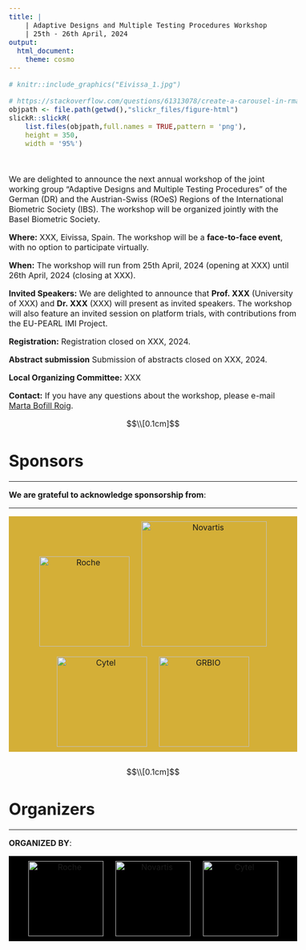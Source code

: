 ---
title: |  
    | Adaptive Designs and Multiple Testing Procedures Workshop
    | 25th - 26th April, 2024
output:
  html_document:
    theme: cosmo
---

<style type="text/css">
h1.title {
  font-size: 36px;
  color: DarkRed;
  text-align: center;
}
</style>

<style type="text/css">
  body{
  font-size: 12pt;
}
</style> 

<style>
.sponsor {
  display: inline-block;
  margin: 10px;
}

.sponsor img {
  max-width: 100%;
  height: auto;
}

.sponsor-level-gold {
  text-align: center;
  margin-bottom: 30px;
  background-color: #D4AF37
}
.sponsor-level-silver {
  text-align: center;
  margin-bottom: 30px;
  background-color: #A6A6A6
}
.organizers {
  text-align: center;
  margin-bottom: 30px;
  background-color: #000000
}

</style>

```{=html}
<head>
<title>ADMTP2024</title>
</head>
```

```{r figurename, echo=FALSE, fig.cap="Eivissa Port", out.width = '60%', fig.align='center'}
# knitr::include_graphics("Eivissa_1.jpg")
```

```{r echo=FALSE}
# https://stackoverflow.com/questions/61313078/create-a-carousel-in-rmarkdown
objpath <- file.path(getwd(),"slickr_files/figure-html")
slickR::slickR(
    list.files(objpath,full.names = TRUE,pattern = 'png'),
    height = 350,
    width = '95%')
```




<br>

We are delighted to announce the next annual workshop of the joint working group “Adaptive Designs and Multiple Testing Procedures” of the German (DR) and the Austrian-Swiss (ROeS) Regions of the International Biometric Society (IBS). The workshop will be organized jointly with the Basel Biometric Society.

**Where:** XXX, Eivissa, Spain. The workshop will be a **face-to-face event**, with no option to participate virtually.

**When:** The workshop will run from 25th April, 2024 (opening at XXX) until 26th April, 2024 (closing at XXX).

**Invited Speakers:** We are delighted to announce that **Prof. XXX** (University of XXX) and **Dr. XXX** (XXX) will present as invited speakers. The workshop will also feature an invited session on platform trials, with contributions from the EU-PEARL IMI Project.


**Registration:** Registration closed on XXX, 2024.

**Abstract submission** Submission of abstracts closed on XXX, 2024.

**Local Organizing Committee:** XXX

**Contact:** If you have any questions about the workshop, please e-mail [Marta Bofill Roig](mailto:marta.bofillroig@meduniwien.ac.at).

$$\\[0.1cm]$$


# Sponsors

<hr>

**We are grateful to acknowledge sponsorship from**:

<!-- ## <span style="color: #D4AF37;"><b>Gold Sponsors</b></span> -->

<hr>

```{=html}
<div class="sponsor-level-gold">
    <div class="sponsor">
        <a href="https://www.roche.com/"; target=_blank">
        <img src="logos/Roche_logo2.PNG" alt="Roche" width="180">
        </a>
    </div>
    <div class="sponsor">
        <a href="https://www.novartis.com/uk-en/"; target=_blank">
        <img src="logos/Novartis_logo2.PNG" alt="Novartis" width="250">
        </a>
    </div>
    <div class="sponsor">
        <a href="https://www.cytel.com/"; target=_blank">
        <img src="logos/logo_cytel2.png" alt="Cytel" width="180">
        </a>
    </div>
    <div class="sponsor">
        <a href="https://grbio.upc.edu/en"; target=_blank">
        <img src="logos/logo_GRBIO2.png" alt="GRBIO" width="180">
        </a>
    </div>
</div>
```


<!-- ## <span style="color: #A6A6A6;"><b>Silver Sponsors</b></span> -->

<!-- <hr> -->

```{=html}
<!-- <div class="sponsor-level-silver"> -->
<!--     <div class="sponsor"> -->
<!--         <img src="logos/Roche_logo2.PNG" alt="Roche" width="120"> -->
<!--     </div> -->
<!--     <div class="sponsor"> -->
<!--         <img src="logos/Novartis_logo2.PNG" alt="Novartis" width="160"> -->
<!--     </div> -->
<!--     <div class="sponsor"> -->
<!--         <img src="logos/logo_cytel2.png" alt="Cytel" width="120"> -->
<!--     </div> -->
<!--     <div class="sponsor"> -->
<!--         <img src="logos/logo_GRBIO2.png" alt="GRBIO" width="120"> -->
<!--     </div> -->
<!-- </div> -->
```


<!-- ![](logos/Roche_logo.PNG){width=15%} -->
<!-- &nbsp;&nbsp; -->
<!-- ![](logos/Novartis_logo.PNG){width=25%} -->
<!-- &nbsp;&nbsp; -->
<!-- ![](logos/logo_GRBIO.jpg){width=13%} -->
<!-- &nbsp;&nbsp; -->
<!-- ![](logos/logo_cytel.png){width=15%} -->



$$\\[0.1cm]$$

# Organizers

<hr>

**ORGANIZED BY**:


```{=html}
<div class="organizers">
    <div class="sponsor">
        <img src="logos/ROeS.png" alt="Roche" width="150">
    </div>
    <div class="sponsor">
        <img src="logos/IBS_DR.PNG" alt="Novartis" width="150">
    </div>
    <div class="sponsor">
        <img src="logos/BSS_logo.PNG" alt="Cytel" width="150">
    </div>
</div>
```

<!-- ![](ROeS.png){width=13%} -->
<!-- ![](IBS_DR.PNG){width=13%} -->
<!-- ![](BSS_logo.PNG) -->


